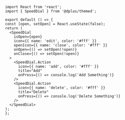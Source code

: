 ```SnackPlayer  SpeedDial
import React from 'react';
import { SpeedDial } from '@dplus/themed';

export default () => {
const [open, setOpen] = React.useState(false);
return (
  <SpeedDial
    isOpen={open}
    icon={{ name: 'edit', color: '#fff' }}
    openIcon={{ name: 'close', color: '#fff' }}
    onOpen={() => setOpen(!open)}
    onClose={() => setOpen(!open)}
  >
    <SpeedDial.Action
      icon={{ name: 'add', color: '#fff' }}
      title="Add"
      onPress={() => console.log('Add Something')}
    />
    <SpeedDial.Action
      icon={{ name: 'delete', color: '#fff' }}
      title="Delete"
      onPress={() => console.log('Delete Something')}
    />
  </SpeedDial>
);
};
```
